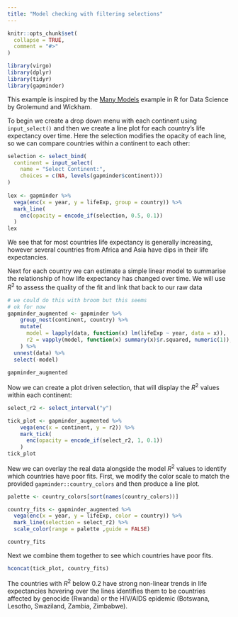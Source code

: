 ```yaml
---
title: "Model checking with filtering selections"
---
```


```r
knitr::opts_chunk$set(
  collapse = TRUE,
  comment = "#>"
)
```

```r
library(virgo)
library(dplyr)
library(tidyr)
library(gapminder)
```

This example is inspired by the [Many Models](https://r4ds.had.co.nz/many-models.html#gapminder) example in R for Data Science by Grolemund and Wickham.

To begin we create a drop down menu with each continent
using `input_select()` and then we create a line plot for each country's life expectancy over time. Here the selection modifies
the opacity of each line, so we can compare countries within a continent to each other:
```r
selection <- select_bind(
  continent = input_select(
    name = "Select Continent:",
    choices = c(NA, levels(gapminder$continent)))
)
  
lex <- gapminder %>% 
  vega(enc(x = year, y = lifeExp, group = country)) %>% 
  mark_line(
    enc(opacity = encode_if(selection, 0.5, 0.1))
  )
lex 
```

We see that for most countries life expectancy is generally increasing, however several countries from Africa and Asia have dips in their life expectancies. 

Next for each country we can estimate a simple linear model to summarise the relationship of how life expectancy has changed over time. We will use $R^2$ to assess the quality of the fit
and link that back to our raw data

```r
# we could do this with broom but this seems
# ok for now
gapminder_augmented <- gapminder %>% 
    group_nest(continent, country) %>% 
    mutate(
      model = lapply(data, function(x) lm(lifeExp ~ year, data = x)),
      r2 = vapply(model, function(x) summary(x)$r.squared, numeric(1)),
    ) %>% 
  unnest(data) %>% 
  select(-model)
  
gapminder_augmented
```

Now we can create a plot driven selection, that will display the
$R^2$ values within each continent:

```r
select_r2 <- select_interval("y")

tick_plot <- gapminder_augmented %>% 
    vega(enc(x = continent, y = r2)) %>% 
    mark_tick(
      enc(opacity = encode_if(select_r2, 1, 0.1))
    )
tick_plot
```


New we can overlay the real data alongside the model $R^2$ values to 
identify which countries have poor fits. First, we modify the color scale
to match the provided `gapminder::country_colors` and then produce a line plot.

```r
palette <- country_colors[sort(names(country_colors))]

country_fits <- gapminder_augmented %>% 
  vega(enc(x = year, y = lifeExp, color = country)) %>% 
  mark_line(selection = select_r2) %>% 
  scale_color(range = palette ,guide = FALSE)

country_fits
```

Next we combine them together to see which countries have poor fits.

```r
hconcat(tick_plot, country_fits)
```
The countries with $R^2$ below 0.2 have strong non-linear trends in life expectancies
hovering over the lines identifies them to be countries affected by genocide
(Rwanda) or the HIV/AIDS epidemic (Botswana, Lesotho, Swaziland, Zambia, Zimbabwe).

